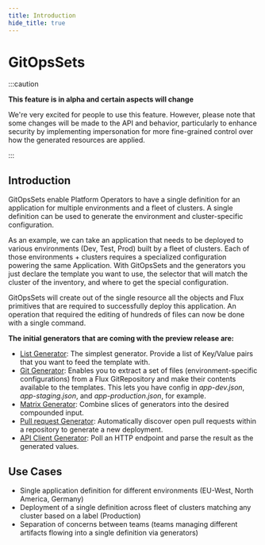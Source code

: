 ```yaml
---
title: Introduction
hide_title: true
---
```



# GitOpsSets <TierLabel tiers="enterprise" />

:::caution

**This feature is in alpha and certain aspects will change**

We're very excited for people to use this feature.
However, please note that some changes will be made to the API and behavior,
particularly to enhance security by implementing impersonation for more
fine-grained control over how the generated resources are applied.

:::

## Introduction

GitOpsSets enable Platform Operators to have a single definition for an application for multiple environments and a fleet of clusters. A single definition can be used to generate the environment and cluster-specific configuration.

As an example, we can take an application that needs to be deployed to various environments (Dev, Test, Prod) built by a fleet of clusters. Each of those environments + clusters requires a specialized configuration powering the same Application. With GitOpsSets and the generators you just declare the template you want to use, the selector that will match the cluster of the inventory, and where to get the special configuration.

GitOpsSets will create out of the single resource all the objects and Flux primitives that are required to successfully deploy this application. An operation that required the editing of hundreds of files can now be done with a single command.

**The initial generators that are coming with the preview release are:**

- [List Generator](templating-from-generators.mdx#list-generator): The simplest generator. Provide a list of Key/Value pairs that you want to feed the template with.
- [Git Generator](templating-from-generators.mdx#gitrepository-generator): Enables you to extract a set of files (environment-specific configurations) from a Flux GitRepository and make their contents available to the templates. This lets you have config in *app-dev.json*, *app-staging.json*, and *app-production.json*, for example.
- [Matrix Generator](templating-from-generators.mdx#matrix-generator): Combine slices of generators into the desired compounded input.
- [Pull request Generator](templating-from-generators.mdx#pullrequests-generator): Automatically discover open pull requests within a repository to generate a new deployment.
- [API Client Generator](templating-from-generators.mdx#apiclient-generator): Poll an HTTP endpoint and parse the result as the generated values.


## Use Cases

- Single application definition for different environments (EU-West, North America, Germany)
- Deployment of a single definition across fleet of clusters matching any cluster based on a label (Production)
- Separation of concerns between teams (teams managing different artifacts flowing into a single definition via generators)
